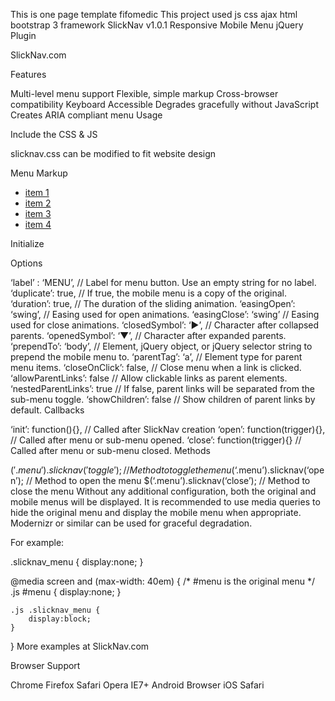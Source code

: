 This is one page template fifomedic 
This project used
js
css
ajax
html
bootstrap 3 framework
SlickNav v1.0.1
Responsive Mobile Menu jQuery Plugin

SlickNav.com

Features

Multi-level menu support
Flexible, simple markup
Cross-browser compatibility
Keyboard Accessible
Degrades gracefully without JavaScript
Creates ARIA compliant menu
Usage

Include the CSS & JS

slicknav.css can be modified to fit website design

<link rel="stylesheet" href="SlickNav/slicknav.css" />
<script src="SlickNav/jquery.slicknav.min.js"></script>
Menu Markup

<ul id="menu">
    <li><a href="#">item 1</a></li>
    <li><a href="#">item 2</a></li>
    <li><a href="#">item 3</a></li>
    <li><a href="#">item 4</a></li>
</ul>
Initialize

<script>
    $(function(){
        $('#menu').slicknav();
    });
</script>
Options

'label' : 'MENU', // Label for menu button. Use an empty string for no label.
'duplicate': true, // If true, the mobile menu is a copy of the original.
'duration': true, // The duration of the sliding animation.
'easingOpen': 'swing', // Easing used for open animations.
'easingClose': 'swing' // Easing used for close animations.
'closedSymbol': '&#9658;', // Character after collapsed parents.
'openedSymbol': '&#9660;', // Character after expanded parents.
'prependTo': 'body', // Element, jQuery object, or jQuery selector string to prepend the mobile menu to.
'parentTag': 'a', // Element type for parent menu items.
'closeOnClick': false, // Close menu when a link is clicked.
'allowParentLinks': false // Allow clickable links as parent elements.
'nestedParentLinks': true // If false, parent links will be separated from the sub-menu toggle.
'showChildren': false // Show children of parent links by default.
Callbacks

'init': function(){}, // Called after SlickNav creation
'open': function(trigger){}, // Called after menu or sub-menu opened. 
'close': function(trigger){} // Called after menu or sub-menu closed.
Methods

$('.menu').slicknav('toggle'); // Method to toggle the menu
$('.menu').slicknav('open'); // Method to open the menu
$('.menu').slicknav('close'); // Method to close the menu
Without any additional configuration, both the original and mobile menus will be displayed. It is recommended to use media queries to hide the original menu and display the mobile menu when appropriate. Modernizr or similar can be used for graceful degradation.

For example:

.slicknav_menu {
    display:none;
}

@media screen and (max-width: 40em) {
    /* #menu is the original menu */
    .js #menu {
        display:none;
    }

    .js .slicknav_menu {
        display:block;
    }
}
More examples at SlickNav.com

Browser Support

Chrome
Firefox
Safari
Opera
IE7+
Android Browser
iOS Safari